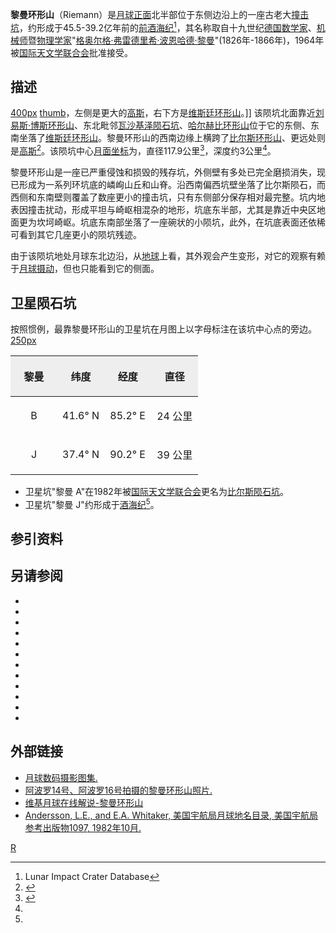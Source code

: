 {{lunar crater data|
 image=Riemann crater Beals crater 4165 h2.jpg|240px|
 caption=[[月球轨道器4号|月球轨道器4号]]拍摄，图中为黎曼环形山，左下方是[[比尔斯环形山|比尔斯环形山]]。|
 latitude=39.38|
 N_or_S=N|
 longitude=87.18|
 E_or_W=E|
 diameter=117.9公里|
 depth=3公里|
 colong=274|
 eponym=[[波恩哈德·黎曼|格·弗·波恩哈德·黎曼]]}}
'''黎曼环形山'''（Riemann）是[[月球正面|月球正面]]北半部位于东侧边沿上的一座古老大[[撞击坑|撞击坑]]，约形成于45.5-39.2亿年前的[[前酒海纪|前酒海纪]]<ref name=LICD>Lunar Impact Crater Database</ref>，其名称取自十九世纪[[德国|德国]][[数学家|数学家]]、[[机械师|机械师]]暨[[物理学家|物理学家]]"[[波恩哈德·黎曼|格奥尔格·弗雷德里希·波恩哈德·黎曼]]"(1826年-1866年)，1964年被[[国际天文学联合会|国际天文学联合会]]批准接受。

==描述==
[[image:Far_side_29A.jpg|400px]]
[[image:Iv_165_h2.jpg|thumb]]，左侧是更大的[[高斯环形山_(月球)|高斯]]，右下方是[[维斯廷环形山|维斯廷环形山]]。]]  
该陨坑北面靠近[[刘易斯·博斯环形山|刘易斯·博斯环形山]]、东北毗邻[[瓦沙基泽陨石坑|瓦沙基泽陨石坑]]、[[哈尔赫比环形山|哈尔赫比环形山]]位于它的东侧、东南坐落了[[维斯廷环形山|维斯廷环形山]]。黎曼环形山的西南边缘上横跨了[[比尔斯环形山|比尔斯环形山]]、更远处则是[[高斯环形山_(月球)|高斯]]<ref>{{Cite web |url=http://planetarynames.wr.usgs.gov/images/Lunar/lac_29_lo.pdf |title=Crater Riemann on the map LAC-29. |accessdate=2016-12-12 |archive-date=2013-02-20 |archive-url=https://web.archive.org/web/20130220163118/http://planetarynames.wr.usgs.gov/images/Lunar/lac_29_lo.pdf |dead-url=no }}</ref>。该陨坑中心[[月面坐标|月面坐标]]为{{Coord|39.38|N|87.18|E|globe:Moon|nogoogle=1|noosm=1}}，直径117.9公里<ref name="IAU">{{Cite web |url=http://planetarynames.wr.usgs.gov/Feature/5030 |title=Directory of the International Astronomical Union |accessdate=2016-12-12 |archive-date=2018-11-25 |archive-url=https://web.archive.org/web/20181125030807/https://planetarynames.wr.usgs.gov/Feature/5030 |dead-url=no }}</ref>，深度约3公里<ref name="LICD"/>。

黎曼环形山是一座已严重侵蚀和损毁的残存坑，外侧壁有多处已完全磨损消失，现已形成为一系列环坑底的嶙峋山丘和山脊。沿西南偏西坑壁坐落了比尔斯陨石，而西侧和东南壁则覆盖了数座更小的撞击坑，只有东侧部分保存相对最完整。坑内地表因撞击扰动，形成平坦与崎岖相混杂的地形，坑底东半部，尤其是靠近中央区地面更为坎坷崎岖。坑底东南部坐落了一座碗状的小陨坑，此外，在坑底表面还依稀可看到其它几座更小的陨坑残迹。

由于该陨坑地处月球东北边沿，从[[地球|地球]]上看，其外观会产生变形，对它的观察有赖于[[天平动|月球摄动]]，但也只能看到它的侧面。

==卫星陨石坑==
按照惯例，最靠黎曼环形山的卫星坑在月图上以字母标注在该坑中心点的旁边。
[[image:Riemann_sattelite_craters_map.jpg|250px]]

{| class="wikitable"
!width="25%" style="background:#eeeeee;" |黎曼
!width="25%" style="background:#eeeeee;" |纬度
!width="25%" style="background:#eeeeee;" |经度
!width="25%" style="background:#eeeeee;" |直径
|-
|align="center"|B
|align="center"|41.6° N
|align="center"|85.2° E
|align="center"|24 公里
|-
|align="center"|J
|align="center"|37.4° N
|align="center"|90.2° E
|align="center"|39 公里
|}{{clear}}
* 卫星坑"黎曼 A"在1982年被[[国际天文学联合会|国际天文学联合会]]更名为[[比尔斯陨石坑|比尔斯陨石坑]]。
* 卫星坑"黎曼 J"约形成于[[酒海纪|酒海纪]]<ref name="LICD"/>。

==参引资料==
{{reflist}}

==另请参阅==
{{refbegin}}
* {{cite book
  | last1 = Andersson
  | first1 = L. E.
  | last2 = Whitaker
  | first2 = E. A.
  | authorlink2 = Ewen Whitaker
  | date = 1982
  | title = [[NASA|NASA]] Catalogue of Lunar Nomenclature
  | publisher = NASA RP-1097
  | ref = harv
  }}
* {{cite web
  | last = Blue
  | first = Jennifer
  | date = July 25, 2007
  | title = Gazetteer of Planetary Nomenclature
  | publisher = [[United_States_Geological_Survey|USGS]]
  | url = http://planetarynames.wr.usgs.gov/
  | accessdate = 2007-08-05
  | ref = harv
  | archive-date = 2019-12-05
  | archive-url = https://web.archive.org/web/20191205162958/https://planetarynames.wr.usgs.gov/
  | dead-url = no
  }}
* {{cite book
  | last1 = Bussey
  | first1 = B.
  | authorlink1 = Ben Bussey
  | last2 = Spudis
  | first2 = P.
  | authorlink2 = Paul Spudis
  | date = 2004
  | title = The Clementine Atlas of the Moon
  | publisher = Cambridge University Press
  | location = New York
  | isbn = 978-0-521-81528-4
  | ref = harv
  }}
* {{cite book
  | last1 = Cocks
  | first1 = Elijah E.
  | last2 = Cocks
  | first2 = Josiah C.
  | date = 1995
  | title = Who's Who on the Moon: A Biographical Dictionary of Lunar Nomenclature
  | url = https://archive.org/details/isbn_9780936389271
  | publisher = Tudor Publishers
  | isbn = 978-0-936389-27-1
  | ref = harv
  }}
* {{cite web
  | last = McDowell
  | first = Jonathan
  | date = July 15, 2007
  | url = http://host.planet4589.org/astro/lunar/
  | title = Lunar Nomenclature
  | publisher = Jonathan's Space Report
  | accessdate = 2007-10-24
  | ref = harv
  | archive-date = 2019-06-21
  | archive-url = https://web.archive.org/web/20190621012337/http://host.planet4589.org/astro/lunar/
  | dead-url = no
  }}
* {{cite journal| last1 = Menzel| first1 = D. H.| last2 = Minnaert| first2 = M.| last3 = Levin| first3 = B.| last4 = Dollfus| first4 = A.| last5 = Bell| first5 = B.| title = Report on Lunar Nomenclature by the Working Group of Commission 17 of the IAU| doi = 10.1007/BF00171763| journal = Space Science Reviews| volume = 12| issue = 2| pages = 136–186| year = 1971| pmid = | pmc =| bibcode = 1971SSRv...12..136M| ref = harv}}
* {{cite book
  | first = Patrick
  | last = Moore
  | authorlink = Patrick Moore
  | date = 2001
  | title = On the Moon
  | url = https://archive.org/details/patrickmooreonmo00patr
  | publisher = Sterling Publishing Co
  | isbn = 978-0-304-35469-6
  | ref = harv
  }}
* {{cite book
  | first = Fred W.
  | last = Price
  | date = 1988
  | title = The Moon Observer's Handbook
  | publisher = Cambridge University Press
  | isbn = 978-0-521-33500-3
  | ref = harv
  }}
* {{cite book
  | last = Rükl
  | first = Antonín
  | authorlink = Antonín Rükl
  | date = 1990
  | title = Atlas of the Moon
  | publisher = Kalmbach Books
  | isbn = 978-0-913135-17-4
  | ref = harv
  }}
* {{cite book
  | last = Webb
  | first = Rev. T. W.
  | authorlink = Thomas William Webb
  | date = 1962
  | title = Celestial Objects for Common Telescopes
  | url = https://archive.org/details/celestialobjects00webb
  | edition = 6th revised
  | publisher = Dover
  | isbn = 978-0-486-20917-3
  | ref = harv
  }}
* {{cite book
  | first = Ewen A.
  | last = Whitaker
  | authorlink = Ewen Whitaker
  | date = 1999
  | title = Mapping and Naming the Moon
  | publisher = Cambridge University Press
  | isbn = 978-0-521-62248-6
  | ref = harv
  }}
* {{cite book
  | first = Peter T.
  | last = Wlasuk
  | date = 2000
  | title = Observing the Moon
  | publisher = Springer
  | isbn = 978-1-85233-193-1
  | ref = harv
 }}
{{refend}}

==外部链接==
*[http://www.lpi.usra.edu/resources/lunar_orbiter/bin/srch_nam.shtml?Riemann%7C0 月球数码摄影图集.]{{Wayback|url=http://www.lpi.usra.edu/resources/lunar_orbiter/bin/srch_nam.shtml?Riemann%7C0 |date=20160303172757 }}
*[http://www.lpi.usra.edu/resources/apollo/search/feature/?feature=Riemann 阿波罗14号、阿波罗16号拍摄的黎曼环形山照片.]{{Wayback|url=http://www.lpi.usra.edu/resources/apollo/search/feature/?feature=Riemann |date=20160304082651 }}
*[http://the-moon.wikispaces.com/Riemann 维基月球在线解说-黎曼环形山]{{Wayback|url=http://the-moon.wikispaces.com/Riemann |date=20180329203607 }}
* [http://planet4589.org/astro/lunar/RP-1097.pdf Andersson, L.E., and E.A. Whitaker, 美国宇航局月球地名目录, 美国宇航局参考出版物1097, 1982年10月.]{{Wayback|url=http://planet4589.org/astro/lunar/RP-1097.pdf |date=20141006125838 }}

[[Category:月球环形山|R]]
{{月球環形山 (R-S)}}